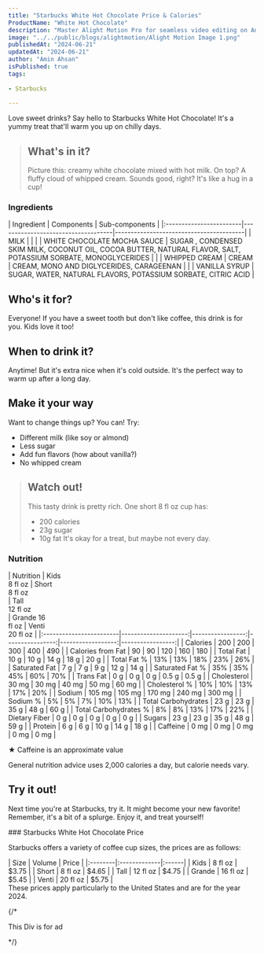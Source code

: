 ```yaml
---
title: "Starbucks White Hot Chocolate Price & Calories"
ProductName: "White Hot Chocolate" 
description: "Master Alight Motion Pro for seamless video editing on Android, iOS, and Tablets with our ultimate guide, unlocking advanced features and elevating your skills in 2024!"
image: "../../public/blogs/alightmotion/Alight Motion Image 1.png"
publishedAt: "2024-06-21"
updatedAt: "2024-06-21"
author: "Amin Ahsan"
isPublished: true
tags:
 
- Starbucks
      
---
```


 
Love sweet drinks? Say hello to Starbucks White Hot Chocolate! It's a yummy treat that'll warm you up on chilly days.

> ## What's in it?
> Picture this: creamy white chocolate mixed with hot milk. On top? A fluffy cloud of whipped cream. Sounds good, right? It's like a hug in a cup!

 ### Ingredients
<div style={{ overflowX: 'scroll' }}>
| Ingredient              | Components                         | Sub-components                          |
|:------------------------|------------------------------------|-----------------------------------------|
| MILK                    |                                    |                                         |
| WHITE CHOCOLATE MOCHA SAUCE | SUGAR , CONDENSED SKIM MILK, COCONUT OIL, COCOA BUTTER, NATURAL FLAVOR, SALT, POTASSIUM SORBATE, MONOGLYCERIDES                        |                                         |
| WHIPPED CREAM           | CREAM                              | CREAM, MONO AND DIGLYCERIDES, CARAGEENAN                             |
|                         | VANILLA SYRUP                      | SUGAR, WATER, NATURAL FLAVORS, POTASSIUM SORBATE, CITRIC ACID                                  |
</div>

## Who's it for? 
Everyone! If you have a sweet tooth but don't like coffee, this drink is for you. Kids love it too!

## When to drink it?
Anytime! But it's extra nice when it's cold outside. It's the perfect way to warm up after a long day.

## Make it your way
Want to change things up? You can! Try:
- Different milk (like soy or almond)
- Less sugar
- Add fun flavors (how about vanilla?)
- No whipped cream



> ## Watch out!
> This tasty drink is pretty rich. One short 8 fl oz cup has:
> - 200 calories
> - 23g sugar
> - 10g fat
> It's okay for a treat, but maybe not every day.

### Nutrition
<div style={{ overflowX: 'scroll' }}>
| Nutrition               | Kids<br/>8 fl oz       | Short<br/>8 fl oz<br/>  | Tall <br/>12 fl oz<br/> | Grande 16 <br/> fl oz | Venti <br/>20 fl oz |
|:------------------------|---------------------:|-----------------:|----------------:|------------------:|-----------------:|
| Calories                | 200                  | 200              | 300             | 400               | 490              |
| Calories from Fat       | 90                   | 90               | 120             | 160               | 180              |
| Total Fat               | 10 g                 | 10 g             | 14 g            | 18 g              | 20 g             |
| Total Fat %             | 13%                  | 13%              | 18%             | 23%               | 26%              |
| Saturated Fat           | 7 g                  | 7 g              | 9 g             | 12 g              | 14 g             |
| Saturated Fat %         | 35%                  | 35%              | 45%             | 60%               | 70%              |
| Trans Fat               | 0 g                  | 0 g              | 0 g             | 0.5 g             | 0.5 g            |
| Cholesterol             | 30 mg                | 30 mg            | 40 mg           | 50 mg             | 60 mg            |
| Cholesterol %           | 10%                  | 10%              | 13%             | 17%               | 20%              |
| Sodium                  | 105 mg               | 105 mg           | 170 mg          | 240 mg            | 300 mg           |
| Sodium %                | 5%                   | 5%               | 7%              | 10%               | 13%              |
| Total Carbohydrates     | 23 g                 | 23 g             | 35 g            | 48 g              | 60 g             |
| Total Carbohydrates %   | 8%                   | 8%               | 13%             | 17%               | 22%              |
| Dietary Fiber           | 0 g                  | 0 g              | 0 g             | 0 g               | 0 g              |
| Sugars                  | 23 g                 | 23 g             | 35 g            | 48 g              | 59 g             |
| Protein                 | 6 g                  | 6 g              | 10 g            | 14 g              | 18 g             |
| Caffeine                | 0 mg                 | 0 mg             | 0 mg            | 0 mg              | 0 mg             |

</div>

★ Caffeine is an approximate value

General nutrition advice uses 2,000 calories a day, but calorie needs vary.

## Try it out!
Next time you're at Starbucks, try it. It might become your new favorite!  Remember, it's a bit of a splurge. Enjoy it, and treat yourself!

<div style={{
   display: 'grid',
  gridTemplateColumns: '1fr 1fr',
          gap: '5px',
          backgroundColor: '#cee3de',
          borderLeft: '2px solid #0c7556',
      }}>
 <div>
 ### Starbucks White Hot Chocolate Price
 
 Starbucks offers a variety of coffee cup sizes, the prices are as follows:
 <div style={{width:300}}>
| Size    |   Volume     | Price |
|:--------|:-------------|:------|
| Kids    | 8 fl oz      | $3.75 |
| Short   | 8 fl oz      | $4.65 |
| Tall    | 12 fl oz     | $4.75 |
| Grande  | 16 fl oz     | $5.45 |
| Venti   | 20 fl oz     | $5.75 |
</div>
These prices apply particularly to the United States and are for the year 2024. 
</div>

{/* <div>
This Div is for ad
</div> */}

</div>